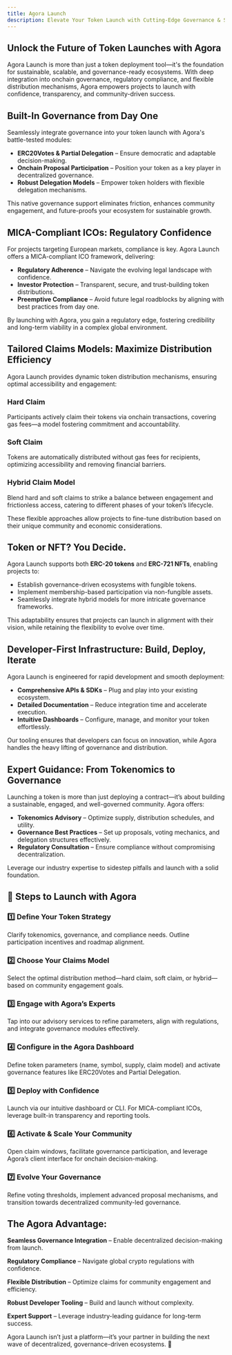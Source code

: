 ```yaml
---
title: Agora Launch
description: Elevate Your Token Launch with Cutting-Edge Governance & Seamless Compliance
---
```


## Unlock the Future of Token Launches with Agora

Agora Launch is more than just a token deployment tool—it's the foundation for sustainable, scalable, and governance-ready ecosystems. With deep integration into onchain governance, regulatory compliance, and flexible distribution mechanisms, Agora empowers projects to launch with confidence, transparency, and community-driven success.

## Built-In Governance from Day One

Seamlessly integrate governance into your token launch with Agora's battle-tested modules:

- **ERC20Votes & Partial Delegation** – Ensure democratic and adaptable decision-making.
- **Onchain Proposal Participation** – Position your token as a key player in decentralized governance.
- **Robust Delegation Models** – Empower token holders with flexible delegation mechanisms.

This native governance support eliminates friction, enhances community engagement, and future-proofs your ecosystem for sustainable growth.

## MICA-Compliant ICOs: Regulatory Confidence

For projects targeting European markets, compliance is key. Agora Launch offers a MICA-compliant ICO framework, delivering:

- **Regulatory Adherence** – Navigate the evolving legal landscape with confidence.
- **Investor Protection** – Transparent, secure, and trust-building token distributions.
- **Preemptive Compliance** – Avoid future legal roadblocks by aligning with best practices from day one.

By launching with Agora, you gain a regulatory edge, fostering credibility and long-term viability in a complex global environment.

## Tailored Claims Models: Maximize Distribution Efficiency

Agora Launch provides dynamic token distribution mechanisms, ensuring optimal accessibility and engagement:

### Hard Claim
Participants actively claim their tokens via onchain transactions, covering gas fees—a model fostering commitment and accountability.

### Soft Claim
Tokens are automatically distributed without gas fees for recipients, optimizing accessibility and removing financial barriers.

### Hybrid Claim Model
Blend hard and soft claims to strike a balance between engagement and frictionless access, catering to different phases of your token’s lifecycle.

These flexible approaches allow projects to fine-tune distribution based on their unique community and economic considerations.

## Token or NFT? You Decide.

Agora Launch supports both **ERC-20 tokens** and **ERC-721 NFTs**, enabling projects to:

- Establish governance-driven ecosystems with fungible tokens.
- Implement membership-based participation via non-fungible assets.
- Seamlessly integrate hybrid models for more intricate governance frameworks.

This adaptability ensures that projects can launch in alignment with their vision, while retaining the flexibility to evolve over time.

## Developer-First Infrastructure: Build, Deploy, Iterate

Agora Launch is engineered for rapid development and smooth deployment:

- **Comprehensive APIs & SDKs** – Plug and play into your existing ecosystem.
- **Detailed Documentation** – Reduce integration time and accelerate execution.
- **Intuitive Dashboards** – Configure, manage, and monitor your token effortlessly.

Our tooling ensures that developers can focus on innovation, while Agora handles the heavy lifting of governance and distribution.

## Expert Guidance: From Tokenomics to Governance

Launching a token is more than just deploying a contract—it’s about building a sustainable, engaged, and well-governed community. Agora offers:

- **Tokenomics Advisory** – Optimize supply, distribution schedules, and utility.
- **Governance Best Practices** – Set up proposals, voting mechanics, and delegation structures effectively.
- **Regulatory Consultation** – Ensure compliance without compromising decentralization.

Leverage our industry expertise to sidestep pitfalls and launch with a solid foundation.

## 🚀 Steps to Launch with Agora

### 1️⃣ Define Your Token Strategy
Clarify tokenomics, governance, and compliance needs. Outline participation incentives and roadmap alignment.

### 2️⃣ Choose Your Claims Model
Select the optimal distribution method—hard claim, soft claim, or hybrid—based on community engagement goals.

### 3️⃣ Engage with Agora’s Experts
Tap into our advisory services to refine parameters, align with regulations, and integrate governance modules effectively.

### 4️⃣ Configure in the Agora Dashboard
Define token parameters (name, symbol, supply, claim model) and activate governance features like ERC20Votes and Partial Delegation.

### 5️⃣ Deploy with Confidence
Launch via our intuitive dashboard or CLI. For MICA-compliant ICOs, leverage built-in transparency and reporting tools.

### 6️⃣ Activate & Scale Your Community
Open claim windows, facilitate governance participation, and leverage Agora’s client interface for onchain decision-making.

### 7️⃣ Evolve Your Governance
Refine voting thresholds, implement advanced proposal mechanisms, and transition towards decentralized community-led governance.

## The Agora Advantage: 

**Seamless Governance Integration** – Enable decentralized decision-making from launch.

**Regulatory Compliance** – Navigate global crypto regulations with confidence.

**Flexible Distribution** – Optimize claims for community engagement and efficiency.

**Robust Developer Tooling** – Build and launch without complexity.

**Expert Support** – Leverage industry-leading guidance for long-term success.

Agora Launch isn’t just a platform—it’s your partner in building the next wave of decentralized, governance-driven ecosystems. 🚀
